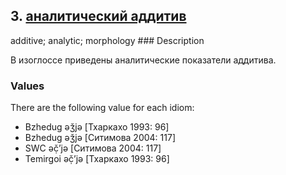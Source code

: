 ## 3. <a href =  'https://agricolamz.github.io/The_Circassian_Isoglosses_Database/3.html'>аналитический аддитив</a>
additive; analytic; morphology
### Description

В изоглоссе приведены аналитические показатели аддитива.

### Values
There are the following value for each idiom:

* Bzhedug  əǯjə [Тхаркахо 1993: 96] 
* Bzhedug  əǯjə [Ситимова 2004: 117] 
* SWC  əč̣’jə [Ситимова 2004: 117] 
* Temirgoi  əč̣’jə [Тхаркахо 1993: 96] 

